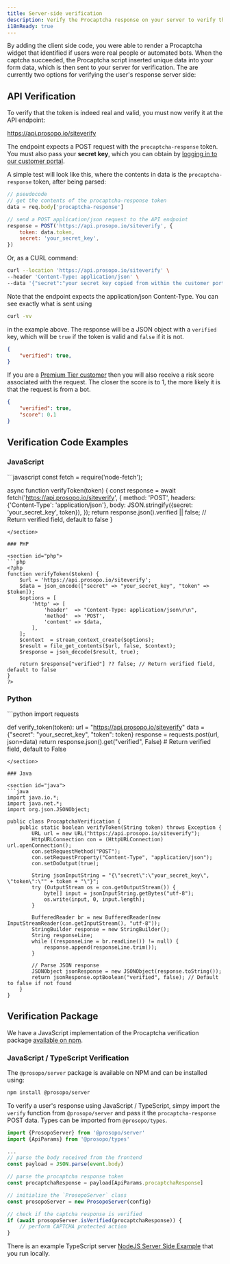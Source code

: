 ```yaml
---
title: Server-side verification
description: Verify the Procaptcha response on your server to verify that the user is a real person.
i18nReady: true
---
```


By adding the client side code, you were able to render a Procaptcha widget that identified if users were real people or
automated bots. When the captcha succeeded, the Procaptcha script inserted unique data into your form data, which is
then sent to your server for verification. The are currently two options for verifying the user's response server side:

## API Verification

To verify that the token is indeed real and valid, you must now verify it at the API endpoint:

https://api.prosopo.io/siteverify

The endpoint expects a POST request with the `procaptcha-response` token. You must also pass your **secret key**, which you can obtain by [logging in to our customer portal](https://portal.prosopo.io).

A simple test will look like this, where the contents in data is the `procaptcha-response` token, after being
parsed:

```javascript
// pseudocode
// get the contents of the procaptcha-response token
data = req.body['procaptcha-response']

// send a POST application/json request to the API endpoint
response = POST('https://api.prosopo.io/siteverify', {
    token: data.token,
    secret: 'your_secret_key',
})
```

Or, as a CURL command:

```bash
curl --location 'https://api.prosopo.io/siteverify' \
--header 'Content-Type: application/json' \
--data '{"secret":"your secret key copied from within the customer portal","token":"PROCAPTCHA-RESPONSE"}''
```

Note that the endpoint expects the application/json Content-Type. You can see exactly what is sent
using

```bash
curl -vv
```

in the example above. The response will be a JSON object with a `verified` key, which will be `true` if the token is valid and `false` if it is not.

```json
{
    "verified": true,
}
```

If you are a [Premium Tier customer](https://prosopo.io/pricing/) then you will also receive a risk score associated
with the request. The closer the score is to 1, the more likely it is that the request is from a bot.

```json
{
    "verified": true,
    "score": 0.1
}
```

## Verification Code Examples

### JavaScript

<section id="js">
```javascript
const fetch = require('node-fetch');

async function verifyToken(token) {
    const response = await fetch('https://api.prosopo.io/siteverify', {
        method: 'POST',
        headers: {'Content-Type': 'application/json'},
        body: JSON.stringify({secret: 'your_secret_key', token}),
    });
    return response.json().verified || false; // Return verified field, default to false
}
```
</section>

### PHP

<section id="php">
```php
<?php
function verifyToken($token) {
    $url = 'https://api.prosopo.io/siteverify';
    $data = json_encode(["secret" => "your_secret_key", "token" => $token]);
    $options = [
        'http' => [
            'header'  => "Content-Type: application/json\r\n",
            'method'  => 'POST',
            'content' => $data,
        ],
    ];
    $context  = stream_context_create($options);
    $result = file_get_contents($url, false, $context);
    $response = json_decode($result, true);

    return $response["verified"] ?? false; // Return verified field, default to false
}
?>
```
</section>

### Python

<section id="python">
```python
import requests

def verify_token(token):
    url = "https://api.prosopo.io/siteverify"
    data = {"secret": "your_secret_key", "token": token}
    response = requests.post(url, json=data)
    return response.json().get("verified", False)  # Return verified field, default to False
```
</section>

### Java

<section id="java">
```java
import java.io.*;
import java.net.*;
import org.json.JSONObject;

public class ProcaptchaVerification {
    public static boolean verifyToken(String token) throws Exception {
        URL url = new URL("https://api.prosopo.io/siteverify");
        HttpURLConnection con = (HttpURLConnection) url.openConnection();
        con.setRequestMethod("POST");
        con.setRequestProperty("Content-Type", "application/json");
        con.setDoOutput(true);

        String jsonInputString = "{\"secret\":\"your_secret_key\", \"token\":\"" + token + "\"}";
        try (OutputStream os = con.getOutputStream()) {
            byte[] input = jsonInputString.getBytes("utf-8");
            os.write(input, 0, input.length);
        }

        BufferedReader br = new BufferedReader(new InputStreamReader(con.getInputStream(), "utf-8"));
        StringBuilder response = new StringBuilder();
        String responseLine;
        while ((responseLine = br.readLine()) != null) {
            response.append(responseLine.trim());
        }

        // Parse JSON response
        JSONObject jsonResponse = new JSONObject(response.toString());
        return jsonResponse.optBoolean("verified", false); // Default to false if not found
    }
}
```
</section>


## Verification Package

We have a JavaScript implementation of the Procaptcha verification package [available on npm](https://www.npmjs.com/package/@prosopo/server).

### JavaScript / TypeScript Verification

The `@prosopo/server` package is available on NPM and can be installed using:

```bash
npm install @prosopo/server
```

To verify a user's response using JavaScript / TypeScript, simpy import the `verify` function from `@prosopo/server` and pass it
the `procaptcha-response` POST data. Types can be imported from `@prosopo/types`.

```typescript
import {ProsopoServer} from '@prosopo/server'
import {ApiParams} from '@prosopo/types'

...
// parse the body received from the frontend
const payload = JSON.parse(event.body)

// parse the procaptcha response token
const procaptchaResponse = payload[ApiParams.procaptchaResponse]

// initialise the `ProsopoServer` class
const prosopoServer = new ProsopoServer(config)

// check if the captcha response is verified
if (await prosopoServer.isVerified(procaptchaResponse)) {
    // perform CAPTCHA protected action
}
```

There is an example TypeScript server [NodeJS Server Side Example](/en/demos/client-example-server/) that you run locally.
